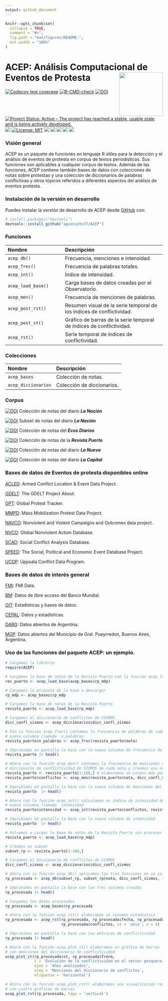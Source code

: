```yaml
---
output: github_document
---
```


<!-- README.md is generated from README.Rmd. Please edit that file -->

```r
knitr::opts_chunk$set(
  collapse = TRUE,
  comment = "#>",
  fig.path = "man/figures/README-",
  out.width = "100%"
)
```

# ACEP: Análisis Computacional de Eventos de Protesta<img src="man/figures/logo.svg" align="right" height="139"/>

  <!-- badges: start -->
  [![Codecov test coverage](https://codecov.io/gh/agusnieto77/ACEP/branch/master/graph/badge.svg)](https://app.codecov.io/gh/agusnieto77/ACEP?branch=master)
  [![R-CMD-check](https://github.com/agusnieto77/ACEP/workflows/R-CMD-check/badge.svg)](https://github.com/agusnieto77/ACEP/actions)
  [![DOI](https://zenodo.org/badge/DOI/10.5281/zenodo.6800706.svg)](https://doi.org/10.5281/zenodo.6800706)
  [![Project Status: Active – The project has reached a stable, usable state and is being actively developed.](https://www.repostatus.org/badges/latest/active.svg)](https://www.repostatus.org/#active)
  [![](https://img.shields.io/badge/devel%20version-0.0.1.9000-blue.svg)](https://github.com/agusnieto77/ACEP)
  [![License: MIT](https://img.shields.io/badge/license-MIT-blue.svg)](https://cran.r-project.org/web/licenses/MIT)
  [![](https://img.shields.io/github/languages/code-size/agusnieto77/ACEP.svg)](https://github.com/agusnieto77/ACEP)
  [![](https://img.shields.io/badge/lifecycle-stable-brightgreen.svg)](https://lifecycle.r-lib.org/articles/stages.html#stable)
  [![](https://img.shields.io/badge/Build%20with-R%20&%20RStudio-blue?style=plastic=appveyor)](https://github.com/agusnieto77/ACEP)
  [![](https://img.shields.io/badge/ACEP-ready%20to%20use-color:%20#39c?style=plastic=appveyor)](https://github.com/agusnieto77/ACEP)
  [![](https://img.shields.io/badge/Developed%20by-SISMOS-darkred?style=plastic=appveyor)](https://observatoriodeconflictividad.org/el-pulso-de-la-conflictividad-en-tiempo-real/)
  <!-- badges: end -->

### Visión general

ACEP es un paquete de funciones en lenguaje R útiles para la detección y el análisis de eventos de protesta en corpus de textos periodísticos. Sus funciones son aplicables a cualquier corpus de textos. Además de las funciones, ACEP contiene también bases de datos con colecciones de notas sobre protestas y una colección de diccionarios de palabras conflictivas y otros tópicos referidos a diferentes aspectos del análisis de eventos protesta.

### Instalación de la versión en desarrollo

Puedes instalar la versión de desarrollo de ACEP desde [GitHub](https://github.com/) con:

``` r
# install.packages("devtools")
devtools::install_github("agusnieto77/ACEP")
```

### Funciones

| Nombre | Descripción |
|:---|:------|
|`acep_db()`	|Frecuencia, menciones e intensidad.|
|`acep_frec()`|Frecuencia de palabras totales.|
|`acep_int()`|Índice de intensidad.|
|`acep_load_base()`|Carga bases de datos creadas por el Observatorio.|
|`acep_men()`|Frecuencia de menciones de palabras.|
|`acep_post_rst()`|Resumen visual de la serie temporal de los índices de conflictividad.|
|`acep_post_st()`|Gráfico de barras de la serie temporal de índices de conflictividad.|
|`acep_rst()`|Serie temporal de índices de conflictividad.|

### Colecciones

| Nombre | Descripción |
|:---|:------|
|`acep_bases`|Colección de notas.|
|`acep_diccionarios`|Colección de diccionarios.|

### Corpus

[![DOI](https://zenodo.org/badge/DOI/10.5281/zenodo.6800663.svg)](https://doi.org/10.5281/zenodo.6800663) Colección de notas del diario ***La Nación***

[![DOI](https://zenodo.org/badge/DOI/10.5281/zenodo.6800765.svg)](https://doi.org/10.5281/zenodo.6800765) Subset de notas del diario ***La Nación***

[![DOI](https://zenodo.org/badge/DOI/10.5281/zenodo.6800617.svg)](https://doi.org/10.5281/zenodo.6800617) Colección de notas del ***Ecos Diarios***

[![DOI](https://zenodo.org/badge/DOI/10.5281/zenodo.6800637.svg)](https://doi.org/10.5281/zenodo.6800637) Colección de notas de la ***Revista Puerto***

[![DOI](https://zenodo.org/badge/DOI/10.5281/zenodo.6800650.svg)](https://doi.org/10.5281/zenodo.6800650) Colección de notas del diario ***La Nueva***

[![DOI](https://zenodo.org/badge/DOI/10.5281/zenodo.6800660.svg)](https://doi.org/10.5281/zenodo.6800660) Colección de notas del diario ***La Capital***

### Bases de datos de Eventos de protesta disponibles online

[ACLED](https://acleddata.com/#/dashboard): Armed Conflict Location & Event Data Project.

[GDELT](https://www.gdeltproject.org/): The GDELT Project About. 

[GPT](https://carnegieendowment.org/publications/interactive/protest-tracker#): Global Protest Tracker.

[MMPD](https://dataverse.harvard.edu/dataverse/MMdata): Mass Mobilization Protest Data Project.

[NAVCO](https://dataverse.harvard.edu/dataverse/navco): Nonviolent and Violent Campaigns and Outcomes data project. 

[NVCO](https://nvdatabase.swarthmore.edu/): Global Nonviolent Action Database. 

[SCAD](https://www.strausscenter.org/ccaps-research-areas/social-conflict/database/): Social Conflict Analysis Database.

[SPEED](https://clinecenter.illinois.edu/project/human-loop-event-data-projects/SPEED): The Social, Political and Economic Event Database Project.

[UCDP](https://www.pcr.uu.se/research/ucdp/): Uppsala Conflict Data Program. 

### Bases de datos de interés general

[FMI](https://data.imf.org/?sk=388dfa60-1d26-4ade-b505-a05a558d9a42): FMI Data.

[BM](https://datos.bancomundial.org/): Datos de libre acceso del Banco Mundial.

[OIT](https://www.ilo.org/global/statistics-and-databases/lang--es/index.htm): Estadísticas y bases de datos.

[CEPAL](https://www.cepal.org/es/datos-y-estadisticas): Datos y estadísticas.

[DARG](https://www.datos.gob.ar/): Datos abiertos de Argentina.

[MGP](https://datos.mardelplata.gob.ar/): Datos abiertos del Municipio de Gral. Pueyrredon, Buenos Aires, Argentina.

### Uso de las funciones del paquete ACEP: un ejemplo.

```r

# Cargamos la librería
require(ACEP)

# Cargamos la base de notas de la Revista Puerto con la función acep_load_base()
rev_puerto <- acep_load_base(acep_bases$rp_mdp)

# Cargamos la etiqueta de la base a descargar
rp_mdp <- acep_bases$rp_mdp

# Cargamos la base de notas de la Revista Puerto
revista_puerto <- acep_load_base(rp_mdp)

# Cargamos el diccionario de conflictos de SISMOS
dicc_confl_sismos <- acep_diccionarios$dicc_confl_sismos

# Con la función acep_frec() contamos la frecuencia de palabras de cada nota y creamos una
# nueva columna llamada  n_palabras
revista_puerto$n_palabras <- acep_frec(revista_puerto$nota)

# Imprimimos en pantalla la base con la nueva columna de frecuencia de palabras
revista_puerto |> head()

# Ahora con la función acep_men() contamos la frecuencia de menciones de términos del
# diccionario de conflictividad de SISMOS de cada nota y creamos una nueva columna llamada  conflictos
revista_puerto <- revista_puerto[1:100,] # elaboramos un corpus más pequeño para el ejemplo
revista_puerto$conflictos <- acep_men(revista_puerto$nota, dicc_confl_sismos)

# Imprimimos en pantalla la base con la nueva columna de menciones del diccionario de conflictividad
revista_puerto  |> head()

# Ahora con la función acep_int() calculamos un índice de intensidad de la conflictividad y creamos una
# nueva columna llamada  intensidad
revista_puerto$intensidad <- acep_int(revista_puerto$conflictos, revista_puerto$n_palabras, 3)

# Imprimimos en pantalla la base con la nueva columna de intensidad
revista_puerto  |> head()

```

```r
# Volvemos a cargar la base de notas de la Revista Puerto sin procesar
revista_puerto <- acep_load_base(rp_mdp)

# Creamos un subset
subset_rp <- revista_puerto[1:100,]

# Cargamos el diccionario de conflictos de SISMOS
dicc_confl_sismos <- acep_diccionarios$dicc_confl_sismos

# Ahora con la función acep_db() aplicamos las tres funciones en un solo paso
rp_procesada <- acep_db(subset_rp, subset_rp$nota, dicc_confl_sismos, 3)

# Imprimimos en pantalla la base con las tres columna creadas
rp_procesada |> head()

```

```r
# Cargamos los datos procesados
rp_procesada <- acep_bases$rp_procesada

# Ahora con la función acep_rst() elaboramos un resumen estadístico
rp_procesada <- acep_rst(rp_procesada, rp_procesada$fecha, rp_procesada$n_palabras, 
                         rp_procesada$conflictos, st = 'anio', u = 4)

# Imprimimos en pantalla la base con las métricas de conflictividad
rp_procesada |> head()

# Ahora con la función acep_plot_st() elaboramos un gráfico de barras 
# con menciones del diccionario de conflictividad
acep_plot_st(rp_procesada$st, rp_procesada$frecm,
             t = 'Evolución de la conflictividad en el sector pesquero argentino',
             ejex = 'Años analizados',
             ejey = 'Menciones del diccionario de conflictos',
             etiquetax = 'horizontal')

# Ahora con la función acep_plot_rst() elaboramos una visualización resumen
# con cuatro gráficos de barras 
acep_plot_rst(rp_procesada, tagx = 'vertical')
```

